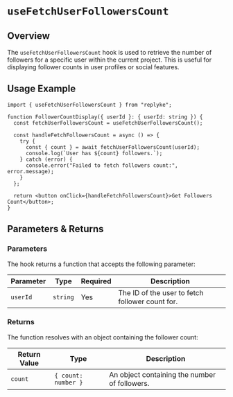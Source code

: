 # `useFetchUserFollowersCount`

## Overview

The `useFetchUserFollowersCount` hook is used to retrieve the number of followers for a specific user within the current project. This is useful for displaying follower counts in user profiles or social features.


## Usage Example

```tsx
import { useFetchUserFollowersCount } from "replyke";

function FollowerCountDisplay({ userId }: { userId: string }) {
  const fetchUserFollowersCount = useFetchUserFollowersCount();

  const handleFetchFollowersCount = async () => {
    try {
      const { count } = await fetchUserFollowersCount(userId);
      console.log(`User has ${count} followers.`);
    } catch (error) {
      console.error("Failed to fetch followers count:", error.message);
    }
  };

  return <button onClick={handleFetchFollowersCount}>Get Followers Count</button>;
}
```

## Parameters & Returns

### Parameters

The hook returns a function that accepts the following parameter:

| Parameter   | Type     | Required | Description                      |
|-------------|----------|----------|----------------------------------|
| `userId`    | `string` | Yes      | The ID of the user to fetch follower count for. |

### Returns

The function resolves with an object containing the follower count:

| Return Value | Type              | Description                               |
|--------------|-------------------|-------------------------------------------|
| `count`      | `{ count: number }` | An object containing the number of followers. |
